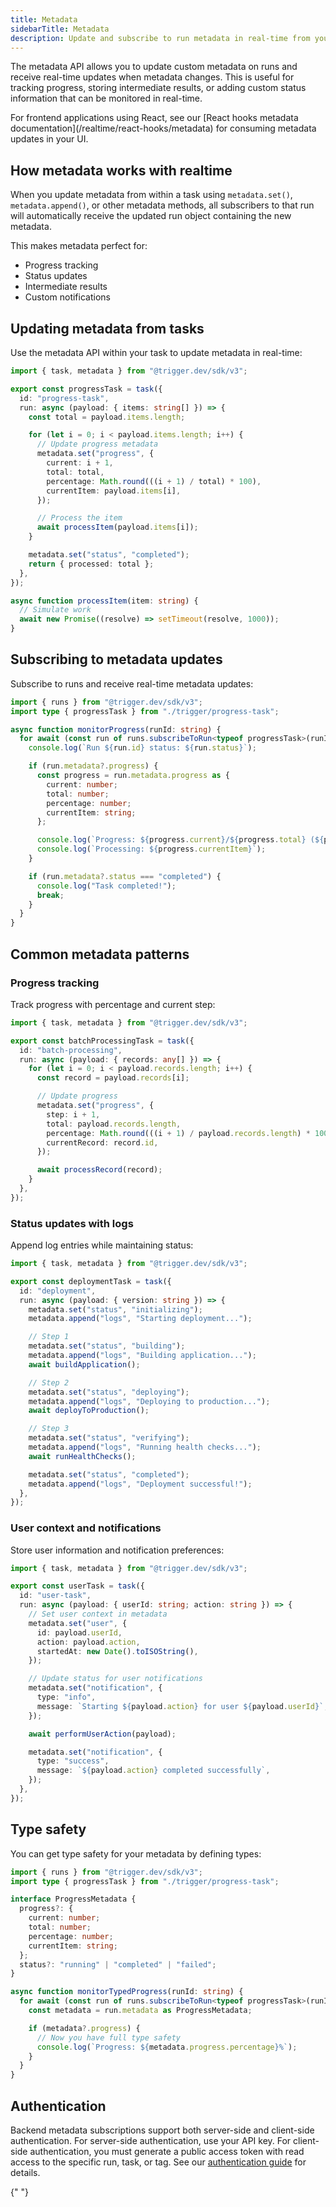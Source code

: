```yaml
---
title: Metadata
sidebarTitle: Metadata
description: Update and subscribe to run metadata in real-time from your backend
---
```



The metadata API allows you to update custom metadata on runs and receive real-time updates when metadata changes. This is useful for tracking progress, storing intermediate results, or adding custom status information that can be monitored in real-time.

<Note>
  For frontend applications using React, see our [React hooks metadata
  documentation](/realtime/react-hooks/metadata) for consuming metadata updates in your UI.
</Note>

## How metadata works with realtime

When you update metadata from within a task using `metadata.set()`, `metadata.append()`, or other metadata methods, all subscribers to that run will automatically receive the updated run object containing the new metadata.

This makes metadata perfect for:

- Progress tracking
- Status updates
- Intermediate results
- Custom notifications

## Updating metadata from tasks

Use the metadata API within your task to update metadata in real-time:

```ts
import { task, metadata } from "@trigger.dev/sdk/v3";

export const progressTask = task({
  id: "progress-task",
  run: async (payload: { items: string[] }) => {
    const total = payload.items.length;

    for (let i = 0; i < payload.items.length; i++) {
      // Update progress metadata
      metadata.set("progress", {
        current: i + 1,
        total: total,
        percentage: Math.round(((i + 1) / total) * 100),
        currentItem: payload.items[i],
      });

      // Process the item
      await processItem(payload.items[i]);
    }

    metadata.set("status", "completed");
    return { processed: total };
  },
});

async function processItem(item: string) {
  // Simulate work
  await new Promise((resolve) => setTimeout(resolve, 1000));
}
```

## Subscribing to metadata updates

Subscribe to runs and receive real-time metadata updates:

```ts
import { runs } from "@trigger.dev/sdk/v3";
import type { progressTask } from "./trigger/progress-task";

async function monitorProgress(runId: string) {
  for await (const run of runs.subscribeToRun<typeof progressTask>(runId)) {
    console.log(`Run ${run.id} status: ${run.status}`);

    if (run.metadata?.progress) {
      const progress = run.metadata.progress as {
        current: number;
        total: number;
        percentage: number;
        currentItem: string;
      };

      console.log(`Progress: ${progress.current}/${progress.total} (${progress.percentage}%)`);
      console.log(`Processing: ${progress.currentItem}`);
    }

    if (run.metadata?.status === "completed") {
      console.log("Task completed!");
      break;
    }
  }
}
```

## Common metadata patterns

### Progress tracking

Track progress with percentage and current step:

```ts
import { task, metadata } from "@trigger.dev/sdk/v3";

export const batchProcessingTask = task({
  id: "batch-processing",
  run: async (payload: { records: any[] }) => {
    for (let i = 0; i < payload.records.length; i++) {
      const record = payload.records[i];

      // Update progress
      metadata.set("progress", {
        step: i + 1,
        total: payload.records.length,
        percentage: Math.round(((i + 1) / payload.records.length) * 100),
        currentRecord: record.id,
      });

      await processRecord(record);
    }
  },
});
```

### Status updates with logs

Append log entries while maintaining status:

```ts
import { task, metadata } from "@trigger.dev/sdk/v3";

export const deploymentTask = task({
  id: "deployment",
  run: async (payload: { version: string }) => {
    metadata.set("status", "initializing");
    metadata.append("logs", "Starting deployment...");

    // Step 1
    metadata.set("status", "building");
    metadata.append("logs", "Building application...");
    await buildApplication();

    // Step 2
    metadata.set("status", "deploying");
    metadata.append("logs", "Deploying to production...");
    await deployToProduction();

    // Step 3
    metadata.set("status", "verifying");
    metadata.append("logs", "Running health checks...");
    await runHealthChecks();

    metadata.set("status", "completed");
    metadata.append("logs", "Deployment successful!");
  },
});
```

### User context and notifications

Store user information and notification preferences:

```ts
import { task, metadata } from "@trigger.dev/sdk/v3";

export const userTask = task({
  id: "user-task",
  run: async (payload: { userId: string; action: string }) => {
    // Set user context in metadata
    metadata.set("user", {
      id: payload.userId,
      action: payload.action,
      startedAt: new Date().toISOString(),
    });

    // Update status for user notifications
    metadata.set("notification", {
      type: "info",
      message: `Starting ${payload.action} for user ${payload.userId}`,
    });

    await performUserAction(payload);

    metadata.set("notification", {
      type: "success",
      message: `${payload.action} completed successfully`,
    });
  },
});
```

## Type safety

You can get type safety for your metadata by defining types:

```ts
import { runs } from "@trigger.dev/sdk/v3";
import type { progressTask } from "./trigger/progress-task";

interface ProgressMetadata {
  progress?: {
    current: number;
    total: number;
    percentage: number;
    currentItem: string;
  };
  status?: "running" | "completed" | "failed";
}

async function monitorTypedProgress(runId: string) {
  for await (const run of runs.subscribeToRun<typeof progressTask>(runId)) {
    const metadata = run.metadata as ProgressMetadata;

    if (metadata?.progress) {
      // Now you have full type safety
      console.log(`Progress: ${metadata.progress.percentage}%`);
    }
  }
}
```

## Authentication

Backend metadata subscriptions support both server-side and client-side authentication. For server-side authentication, use your API key. For client-side authentication, you must generate a public access token with read access to the specific run, task, or tag. See our [authentication guide](/realtime/auth) for details.

<RealtimeExamplesCards />{" "}
